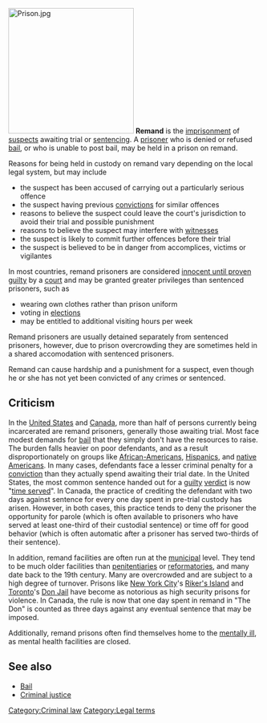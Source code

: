 [[Image:Prison.jpg|right|thumb|250px]]
'''Remand''' is the [[imprisonment]] of [[suspect]]s awaiting trial or [[Sentence (law)|sentencing]]. A [[prisoner]] who is denied or refused [[bail]], or who is unable to post bail, may be held in a prison on remand.

Reasons for being held in custody on remand vary depending on the local legal system, but may include

*the suspect has been accused of carrying out a particularly serious offence
*the suspect having previous [[conviction|convictions]] for similar offences
*reasons to believe the suspect could leave the court's jurisdiction to avoid their trial and possible punishment
*reasons to believe the suspect may interfere with [[witness]]es
*the suspect is likely to commit further offences before their trial
*the suspect is believed to be in danger from accomplices, victims or vigilantes
	
In most countries, remand prisoners are considered [[innocent until proven guilty]] by a [[court]] and may be granted greater privileges than sentenced prisoners, such as 

*wearing own clothes rather than prison uniform
*voting in [[election]]s
*may be entitled to additional visiting hours per week

Remand prisoners are usually detained separately from sentenced prisoners, however, due to prison overcrowding they are sometimes held in a shared accomodation with sentenced prisoners.

Remand can cause hardship and a punishment for a suspect, even though he or she has not yet been convicted of any crimes or sentenced.

==Criticism==

In the [[United States]] and [[Canada]], more than half of persons currently being incarcerated are remand prisoners, generally those awaiting trial.  Most face modest demands for [[bail]] that they simply don't have the resources to raise.  The burden falls heavier on poor defendants, and as a result disproportionately on groups like [[African-Americans]], [[Hispanics]], and [[native Americans]].  In many cases, defendants face a lesser criminal penalty for a [[conviction]] than they actually spend awaiting their trial date.  In the United States, the most common sentence handed out for a [[guilty]] [[verdict]] is now "[[time served]]".  In Canada, the practice of crediting the defendant with two days against sentence for every one day spent in pre-trial custody has arisen.  However, in both cases, this practice tends to deny the prisoner the opportunity for parole (which is often available to prisoners who have served at least one-third of their custodial sentence) or time off for good behavior (which is often automatic after a prisoner has served two-thirds of their sentence).

In addition, remand facilities are often run at the [[municipal]] level.  They tend to be much older facilities than [[penitentiary|penitentiaries]] or [[reformatory|reformatories]], and many date back to the 19th century.  Many are overcrowded and are subject to a high degree of turnover.  Prisons like [[New York City]]'s [[Riker's Island]] and [[Toronto]]'s [[Don Jail]] have become as notorious as high security prisons for violence.  In Canada, the rule is now that one day spent in remand in "The Don" is counted as three days against any eventual sentence that may be imposed.

Additionally, remand prisons often find themselves home to the [[mentally ill]], as mental health facilities are closed.

==See also==
*[[Bail]]
*[[Criminal justice]]

[[Category:Criminal law]]
[[Category:Legal terms]]